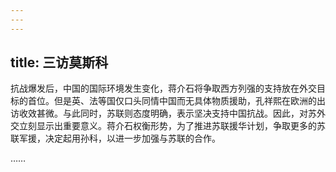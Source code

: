 ```yaml
---
---
---
```

title: 三访莫斯科
---




抗战爆发后，中国的国际环境发生变化，蒋介石将争取西方列强的支持放在外交目标的首位。但是英、法等国仅口头同情中国而无具体物质援助，孔祥熙在欧洲的出访收效甚微。与此同时，苏联则态度明确，表示坚决支持中国抗战。因此，对苏外交立刻显示出重要意义。蒋介石权衡形势，为了推进苏联援华计划，争取更多的苏联军援，决定起用孙科，以进一步加强与苏联的合作。

……